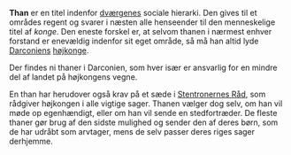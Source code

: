 {{title:Than}}
{{author:Laura Holmegaard}}
{{timestamp:2011-01-24T14:23:21Z}}
{{copyright:Than}}
'''Than''' er en titel indenfor [[dværg|dværgenes]] sociale hierarki. Den gives til et områdes regent og svarer i næsten alle henseender til den menneskelige titel af ''konge''. Den eneste forskel er, at selvom thanen i nærmest enhver forstand er enevældig indenfor sit eget område, så må han altid lyde [[Darconien|Darconiens]] [[højkonge]].

Der findes ni thaner i Darconien, som hver især er ansvarlig for en mindre del af landet på højkongens vegne.

En than har herudover også krav på et sæde i [[Stentronernes Råd]], som rådgiver højkongen i alle vigtige sager. Thanen vælger dog selv, om han vil møde op egenhændigt, eller om han vil sende en stedfortræder. De fleste thaner gør brug af den sidste mulighed og sender den af deres børn, som de har udråbt som arvtager, mens de selv passer deres riges sager derhjemme.